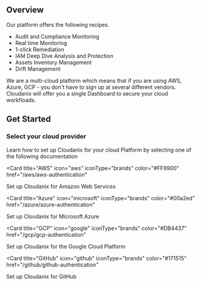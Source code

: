 ## Overview

Our platform offers the following recipes.

- Audit and Compliance Monitoring
- Real time Monitoring
- 1-click Remediation
- IAM Deep Dive Analysis and Protection
- Assets Inventory Management
- Drift Management

We are a multi-cloud platform which means that if you are using AWS, Azure, GCP - you don't have to sign up at several different vendors. Cloudanix will offer you a single Dashboard to secure your cloud workfloads.

## Get Started

### Select your cloud provider

Learn how to set up Cloudanix for your cloud Platform by selecting one of the following documentation

<Card
  title="AWS"
  icon="aws"
  iconType="brands"
  color="#FF9900"
  href="/aws/aws-authentication"
>
  Set up Cloudanix for Amazon Web Services
</Card>

<Card
  title="Azure"
  icon="microsoft"
  iconType="brands"
  color="#00a2ed"
  href="/azure/azure-authentication"
>
  Set up Cloudanix for Microsoft Azure
</Card>

<Card
  title="GCP"
  icon="google"
  iconType="brands"
  color="#DB4437"
  href="/gcp/gcp-authentication"
>
  Set up Cloudanix for the Google Cloud Platform
</Card>

<Card
  title="GitHub"
  icon="github"
  iconType="brands"
  color="#171515"
  href="/github/github-authentication"
>
  Set up Cloudanix for GitHub
</Card>
